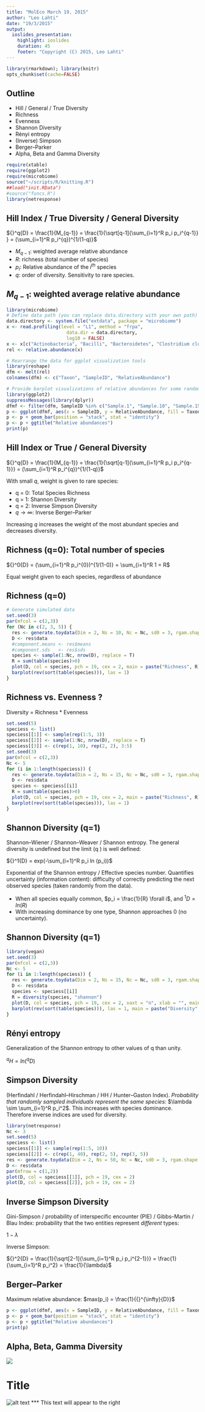 ```yaml
---
title: "MolEco March 19, 2015"
author: "Leo Lahti"
date: "19/3/2015"
output: 
  ioslides_presentation:
    highlight: ioslides
    duration: 45
    footer: "Copyright (C) 2015, Leo Lahti"
---
```



```r
library(rmarkdown); library(knitr)
opts_chunk$set(cache=FALSE)
```


## Outline

- Hill / General / True Diversity
- Richness
- Evenness
- Shannon Diversity
- Rényi entropy
- (Inverse) Simpson
- Berger–Parker
- Alpha, Beta and Gamma Diversity

```r
require(xtable)
require(ggplot2)
require(microbiome)
source("~/scripts/R/knitting.R")
##load("init.RData")
#source("funcs.R")
library(netresponse)
```


## Hill Index / True Diversity / General Diversity

${}^q{D} = \frac{1}{M_{q-1}} = \frac{1}{\sqrt[q-1]{\sum_{i=1}^R p_i p_i^{q-1}} } = (\sum_{i=1}^R p_i^{q})^{1/(1-q)}$

 * $M_{q−1}$: weighted average relative abundance 
 * $R$: richness (total number of species)
 * $p_i$: Relative abundance of the $i^{th}$ species 
 * $q$: order of diversity. Sensitivity to rare species. 

## $M_{q−1}$: weighted average relative abundance 

```r
library(microbiome)
# Define data path (you can replace data.directory with your own path)
data.directory <- system.file("extdata", package = "microbiome")
x <- read.profiling(level = "L1", method = "frpa", 
                	  data.dir = data.directory, 
	      	       	  log10 = FALSE)  
x <- x[c("Actinobacteria", "Bacilli", "Bacteroidetes", "Clostridium cluster IV", "Verrucomicrobia"), ]
rel <- relative.abundance(x)

# Rearrange the data for ggplot visualization tools
library(reshape)
dfm <- melt(rel)
colnames(dfm) <- c("Taxon", "SampleID", "RelativeAbundance")

# Provide barplot visualizations of relative abundances for some randomly selected samples
library(ggplot2)
suppressMessages(library(dplyr))
dfmf <- filter(dfm, SampleID %in% c("Sample.1", "Sample.10", "Sample.15"))
p <- ggplot(dfmf, aes(x = SampleID, y = RelativeAbundance, fill = Taxon))
p <- p + geom_bar(position = "stack", stat = "identity")
p <- p + ggtitle("Relative abundances")
print(p)
```


## Hill Index or True / General Diversity

${}^q{D} = \frac{1}{M_{q-1}} = \frac{1}{\sqrt[q-1]{\sum_{i=1}^R p_i p_i^{q-1}}} = (\sum_{i=1}^R p_i^{q})^{1/(1-q)}$

With small $q$, weight is given to rare species:

 * q = 0: Total Species Richness
 * q = 1: Shannon Diversity
 * q = 2: Inverse Simpson Diversity
 * $q \rightarrow \infty$: Inverse Berger–Parker 
 
Increasing $q$ increases the weight of the most abundant species and decreases diversity.


## Richness (q=0): Total number of species

${}^0{D} = (\sum_{i=1}^R p_i^{0})^{1/(1-0)} = \sum_{i=1}^R 1 = R$

Equal weight given to each species, regardless of abundance


## Richness (q=0)

```r
# Generate simulated data
set.seed(3)
par(mfcol = c(2,3))
for (Nc in c(2, 3, 5)) {
  res <- generate.toydata(Dim = 2, Ns = 10, Nc = Nc, sd0 = 3, rgam.shape = .3)
  D <- res$data
  #component.means <- res$means
  #component.sds   <- res$sds
  species <- sample(1:Nc, nrow(D), replace = T)
  R = sum(table(species)>0)
  plot(D, col = species, pch = 19, cex = 2, main = paste("Richness", R), cex.main = 2)
  barplot(rev(sort(table(species))), las = 1)
}
```


## Richness vs. Evenness ?

Diversity = Richness * Evenness

```r
set.seed(5)
speciess <- list()
speciess[[1]] <- sample(rep(1:5, 3))
speciess[[2]] <- sample(1:Nc, nrow(D), replace = T)
speciess[[3]] <- c(rep(1, 10), rep(2, 2), 3:5)
set.seed(3)
par(mfcol = c(2,3))
Nc <- 5
for (i in 1:length(speciess)) {
  res <- generate.toydata(Dim = 2, Ns = 15, Nc = Nc, sd0 = 3, rgam.shape = .3)
  D <- res$data
  species <- speciess[[i]]
  R = sum(table(species)>0)
  plot(D, col = species, pch = 19, cex = 2, main = paste("Richness", R), cex.main = 2)
  barplot(rev(sort(table(species))), las = 1)
}
```


## Shannon Diversity (q=1)

Shannon–Wiener / Shannon–Weaver / Shannon entropy. The general diversity is undefined but the limit \(q \rightarrow 1\) is well defined:

${}^1{D} = exp(-\sum_{i=1}^R p_i ln (p_i))$

Exponential of the Shannon entropy / Effective species number. Quantifies uncertainty (information content): difficulty of correctly predicting the next observed species (taken randomly from the data).

 * When all species equally common, $p_i = \frac{1}{R} \forall i$, and ${}^1{D} = ln(R)$   
 * With increasing dominance by one type, Shannon approaches 0 (no uncertainty). 
 

## Shannon Diversity (q=1)

```r
library(vegan)
set.seed(3)
par(mfcol = c(2,3))
Nc <- 5
for (i in 1:length(speciess)) {
  res <- generate.toydata(Dim = 2, Ns = 15, Nc = Nc, sd0 = 3, rgam.shape = .3)
  D <- res$data
  species <- speciess[[i]]
  R = diversity(species, "shannon")
  plot(D, col = species, pch = 19, cex = 2, xaxt = "n", xlab = "", main = paste("Richness", length(unique(species))))
  barplot(rev(sort(table(species))), las = 1, main = paste("Diversity", round(R, 1)))
}
```

## Rényi entropy

Generalization of the Shannon entropy to other values of q than unity. 

${}^q{H} = ln({}^q{D})$

## Simpson Diversity

(Herfindahl / Herfindahl–Hirschman / HH / Hunter–Gaston Index). *Probability that randomly sampled individuals represent the same species:* $\lambda \sim \sum_{i=1}^R p_i^2$. This increases with species dominance. Therefore inverse indices are used for diversity.

```r
library(netresponse)
Nc <- 3
set.seed(5)
speciess <- list()
speciess[[1]] <- sample(rep(1:5, 10))
speciess[[2]] <- c(rep(1, 40), rep(2, 5), rep(3, 5))
res <- generate.toydata(Dim = 2, Ns = 50, Nc = Nc, sd0 = 3, rgam.shape = .5)
D <- res$data
par(mfrow = c(1,2))
plot(D, col = speciess[[1]], pch = 19, cex = 2)
plot(D, col = speciess[[2]], pch = 19, cex = 2)
```

## Inverse Simpson Diversity

Gini-Simpson / probability of interspecific encounter (PIE) / Gibbs–Martin / Blau Index: probability that the two entities represent *different* types:

$1 - \lambda$


Inverse Simpson: 

${}^2{D} = \frac{1}{\sqrt[2-1]{\sum_{i=1}^R p_i p_i^{2-1}}} = \frac{1}{\sum_{i=1}^R p_i^2} = \frac{1}{\lambda}$


## Berger–Parker 

Maximum relative abundance: $max(p_i) = \frac{1}{{}^{\infty}{D}}$

```r
p <- ggplot(dfmf, aes(x = SampleID, y = RelativeAbundance, fill = Taxon))
p <- p + geom_bar(position = "stack", stat = "identity")
p <- p + ggtitle("Relative abundances")
print(p)
```

## Alpha, Beta, Gamma Diversity

![](pro62_alpha1-2.png =200x)

Title
====================================
![alt text](github-logo.png)
***
This text will appear to the right

